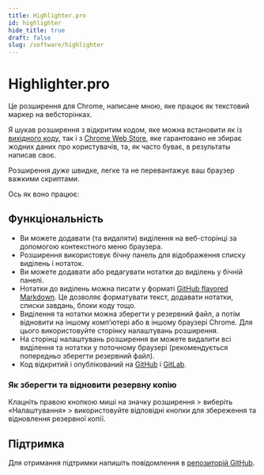 ```yaml
---
title: Highlighter.pro
id: highlighter
hide_title: true
draft: false
slug: /software/highlighter
---
```



# Highlighter.pro

Це розширення для Chrome, написане мною, яке працює як текстовий маркер на вебсторінках.

Я шукав розширення з відкритим кодом, яке можна встановити як із [вихідного коду](https://github.com/highlighter-pro/highlighter), так і з [Chrome Web Store](https://chromewebstore.google.com/detail/highlighterpro/gpdhplhmppgenpnkfilghnjiodfmnoap), яке гарантовано не збирає жодних даних про користувачів, та, як часто буває, в результаты написав своє.

Розширення *дуже* швидке, легке та не перевантажує ваш браузер важкими скриптами.

Ось як воно працює:
<LiteYouTubeEmbed
    id="2SCs8qEbkGI"
    title='Розширення Highlighter.pro для Chrome'
    noCookie={false}
/>

## Функціональність

* Ви можете додавати (та видаляти) виділення на веб-сторінці за допомогою контекстного меню браузера.
* Розширення використовує бічну панель для відображення списку виділень і нотаток.
* Ви можете додавати або редагувати нотатки до виділень у бічній панелі.
* Нотатки до виділень можна писати у форматі [GitHub flavored Markdown](https://docs.github.com/en/get-started/writing-on-github/getting-started-with-writing-and-formatting-on-github/basic-writing-and-formatting-syntax). Це дозволяє форматувати текст, додавати нотатки, списки завдань, блоки коду тощо.
* Виділення та нотатки можна зберегти у резервний файл, а потім відновити на іншому комп’ютері або в іншому браузері Chrome. Для цього використовуйте сторінку налаштувань розширення.
* На сторінці налаштувань розширення ви можете видалити всі виділення та нотатки у поточному браузері (рекомендується попередньо зберегти резервний файл).
* Код відкритий і опублікований на [GitHub](https://github.com/highlighter-pro/highlighter) і [GitLab](https://gitlab.com/highlighter-pro/highlighter).

### Як зберегти та відновити резервну копію

Клацніть правою кнопкою миші на значку розширення > виберіть «Налаштування» > використовуйте відповідні кнопки для збереження та відновлення резервної копії.

## Підтримка

Для отримання підтримки напишіть повідомлення в [репозиторій GitHub](https://github.com/highlighter-pro/highlighter/issues).
